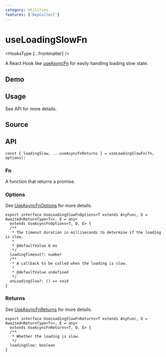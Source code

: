 ```yaml
---
category: Utilities
features: ['DepCollect']
---
```


# useLoadingSlowFn


<HooksType {...frontmatter} />

<Since version="v1.4.0" />

A React Hook like [useAsyncFn](/reference/use-async-fn) for easily handling loading slow state.

## Demo


<App />

## Usage

See API for more details.

## Source


<Source />

## API

```tsx
const { loadingSlow, ...useAsyncFnReturns } = useLoadingSlowFn(fn, options):
```

### Fn

A function that returns a promise.

### Options

See [UseAsyncFnOptions](/reference/use-async-fn#options) for more details.

```tsx
export interface UseLoadingSlowFnOptions<T extends AnyFunc, D = Awaited<ReturnType<T>>, E = any>
  extends UseAsyncFnOptions<T, D, E> {
  /**
   * The timeout duration in milliseconds to determine if the loading is slow.
   *
   * @defaultValue 0 ms
   */
  loadingTimeout?: number
  /**
   * A callback to be called when the loading is slow.
   *
   * @defaultValue undefined
   */
  onLoadingSlow?: () => void
}
```

### Returns

See [UseAsyncFnReturns](/reference/use-async-fn#returns) for more details.

```tsx
export interface UseLoadingSlowFnReturns<T extends AnyFunc, D = Awaited<ReturnType<T>>, E = any>
  extends UseAsyncFnReturns<T, D, E> {
  /**
   * Whether the loading is slow.
   */
  loadingSlow: boolean
}
```
